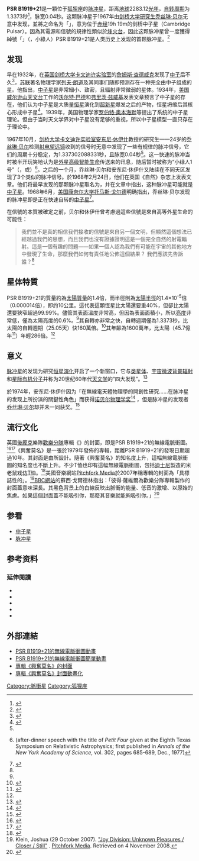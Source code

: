 {{Starbox begin
| name = PSR B1919+21
}} 
{{Starbox image
| image = [[file:Chart_Showing_Radio_Signal_of_First_Identified_Pulsar.jpg|250px]]
| caption = <!--Chart on which [[Jocelyn_Bell_Burnell|Jocelyn Bell Burnell]] first recognised evidence of a [[pulsar|pulsar]], later designated [[PSR_B1919+21|PSR B1919+21]] (exhibited at [[Cambridge_University_Library|Cambridge University Library]])-->
}}
{{Starbox observe
| epoch = [[J2000.0|J2000.0]]
| constell = [[狐狸座|狐狸座]]
| ra = 19 <sup>h</sup> 21 <sup>m</sup> 44.79808 <sup>s</sup>
| dec = +21° 53' 01.8288" 
| appmag_v = 
}}
{{Starbox character
| class = ?
| b-v = ?
| u-b = ?
| variable = [[脉冲星|脉冲星]]
}} 
{{Starbox detail
| mass = ~ 1.4
| radius = ~1.4 × 10<sup>-5</sup>
| luminosity = 0.006<ref name=atnf/>
| temperature = ?
| metal = ?
| rotation = 1.3373[[秒|秒]]<ref name=Arzoumanian1994 />
| age = 1600万<ref name="atnf" />
}} 
{{Starbox astrometry
| dist_ly = 2283.12
| dist_pc = 700
}} 
{{Starbox catalog
| names = PSR J1921+2153、PULS CP 1919+21、WSTB 12W15、PSR B1919+21、PULS CP 1919.
}} 
{{Starbox end}}

'''PSR B1919+21'''是一顆位于[[狐狸座|狐狸座]]的[[脉冲星|脉冲星]]，距离[[地球|地球]]2283.12[[光年|光年]]，[[自转周期|自转周期]]为1.3373秒<ref name="Arzoumanian1994">{{Cite journal|title=Timing behavior of 96 radio pulsars|url=http://adsabs.harvard.edu/doi/10.1086/173760|last=Arzoumanian|first=Z.|last2=Nice|first2=D. J.|date=1994-02|journal=The Astrophysical Journal|doi=10.1086/173760|volume=422|pages=671|language=en|issn=0004-637X|last3=Taylor|first3=J. H.|last4=Thorsett|first4=S. E.|access-date=2021-10-18|archive-date=2019-09-29|archive-url=https://web.archive.org/web/20190929105706/http://adsabs.harvard.edu/doi/10.1086/173760}}</ref>，脉宽0.04秒。这颗脉冲星于1967年由[[剑桥大学|剑桥大学]][[研究生|研究生]][[乔斯林·贝尔·伯内尔|乔丝琳·贝尔]]无意中发现，並將之命名为「{{lang|en|'''CP1919'''}}」，意为位于[[赤经|赤经]]19h 19m的剑桥中子星（Cambridge Pulsar）。因為其電源和信號的規律性類似於[[烽火台|烽火台]]，因此这颗脉冲星曾一度獲得綽號「{{lang|en|LGM-1}}」（{{lang|en|Little Green Man}}，小綠人）PSR B1919+21是人类历史上发现的首颗脉冲星。<ref>{{Cite web|title=The History of Joy Division's "Unknown Pleasures" Album Art|url=http://adamcap.com/2011/05/19/history-of-joy-division-unknown-pleasures-album-art/|accessdate=2013-12-16|archive-url=https://web.archive.org/web/20130707012201/http://adamcap.com/2011/05/19/history-of-joy-division-unknown-pleasures-album-art/|archive-date=2013-07-07|dead-url=no}}</ref>

==发现==
早在1932年，在[[英国|英国]][[剑桥大学|剑桥大学]][[卡文迪许实验室|卡文迪许实验室]]的[[詹姆斯·查德威克|詹姆斯·查德威克]]发现了[[中子|中子]]后不久<ref>{{lang|en|Chadwick, J., 1932, ''Nature'', '''129''', 312.}}</ref>，[[苏联|苏联]]著名物理学家[[列夫·朗道|列夫·朗道]]及其同事们随即预测存在一种完全由中子组成的星。他指出，[[中子星|中子星]]是非常細小、致密，且辐射非常微弱的星体。1934年，[[美国|美国]][[威尔逊山天文台|威尔逊山天文台]]工作的[[沃尔特·巴德|沃尔特·巴德]]和[[弗里茨·兹威基|弗里茨·兹威基]]发表文章预言了中子星的存在，他们认为中子星是大质量[[恒星|恒星]]演化到[[超新星|超新星]]爆发之后的产物，恒星坍缩后其核心形成中子星<ref>{{lang|en|Baade, W., Zwicky, F., 1934, ''Physical Review'', '''46''', 76.}}</ref>。1939年，美国物理学家[[罗伯特·奥本海默|罗伯特·奥本海默]]等提出了系统的中子星理论。但由于当时天文学界对中子星没有足够的重视，所以中子星模型一直只存在于理论中。

1967年10月，[[剑桥大学|剑桥大学]][[卡文迪许实验室|卡文迪许实验室]][[安东尼·休伊什|安东尼·休伊什]]教授的研究生——24岁的[[乔斯林·贝尔·伯内尔|乔丝琳·贝尔]]检测[[射电望远镜|射电望远镜]]收到的信号时无意中发现了一些有规律的脉冲信号，它们的周期十分稳定，为1.337302088331秒，且脉宽0.04秒<ref name="Arzoumanian1994" />。这一快速的脉冲当时被半开玩笑地认为是[[外星生命|外星高级智能生命]]传送来的讯息，随后暂时被称为“小绿人1号”（{{lang|en|Little Green Man 1}}，或{{lang|en|LGM-1}}）<ref name="Little Green Menz">{{cite web|title=Little Green Men, White Dwarfs or Pulsars?|url=http://www.bigear.org/vol1no1/burnell.htm|accessdate=2013-07-28|author=S. Jocelyn Bell Burnell|date=2004-09-21|authorlink=Jocelyn Bell Burnell|year=1977|publisher=Cosmic Search Magazine|archive-url=https://web.archive.org/web/20190607075821/http://www.bigear.org/vol1no1/burnell.htm|archive-date=2019-06-07|dead-url=no}} (after-dinner speech with the title of ''Petit Four'' given at the Eighth Texas Symposium on Relativistic Astrophysics; first published in ''Annals of the New York Academy of Science'', vol. 302, pages 685-689, Dec., 1977)</ref>。之后的一个月，乔丝琳·贝尔和安东尼·休伊什又陆续在不同天区发现了3个类似的脉冲信号。於1968年2月24日，他们在英国《自然》杂志上发表文章。他们将最早发现的那颗脉冲星取名为{{lang|en|CP1919}}，并在文章中指出，这种脉冲星可能就是[[中子星|中子星]]。1968年6月，[[美国|美国]][[康奈尔大学|康奈尔大学]][[湯馬士·戈爾德_(天文學家)|托马斯·戈尔德]]明确指出，乔丝琳·贝尔发现的脉冲星即是正在快速自转的[[中子星|中子星]]<ref>{{Cite journal|title=Can the Observed Microwave Background BE due to a Superposition of Sources?|url=https://ui.adsabs.harvard.edu/abs/1968ApJ...152L.115G|last=Gold|first=Thomas|last2=Pacini|first2=Franco|date=1968-05-01|journal=The Astrophysical Journal|doi=10.1086/180192|volume=152|pages=L115|issn=0004-637X|access-date=2021-10-18|archive-date=2021-10-20|archive-url=https://web.archive.org/web/20211020001731/https://ui.adsabs.harvard.edu/abs/1968ApJ...152L.115G}}</ref>。

在信號的本質被確定之前，贝尔和休伊什曾考慮過這些信號是來自高等外星生命的可能性：
<blockquote>我們並不是真的相信我們接收的信號是來自另一個文明，但顯然這個想法已經越過我們的思想，而且我們也沒有證據證明這是一個完全自然的射電輻射。這是一個有趣的問題——如果一個人認為我們有可能在宇宙的其他地方中發現了生命，那麼我們如何有責任地公佈這個結果？ 我們應該先告訴誰？<ref name="Little Green Menz" />
</blockquote>

==星体特質==
PSR B1919+21的質量約為[[太陽質量|太陽質量]]的1.4倍，而半徑則為[[太陽半徑|太陽半徑]]的1.4×10<sup>-5</sup>倍（0.000014倍），即约10公里。這代表這顆恆星比太陽還要重40%，但卻比太陽還要狹窄超過99.99%。儘管其表面溫度非常高，但因為表面面積小，所以[[亮度|亮度]]非常低，僅為太陽亮度的0.6%。<ref name=atnf/>其自轉亦非常之快，自轉週期僅為1.3373秒，比太陽的自轉週期（25.05天）快160萬倍。<ref name="nssdc">{{cite web|title=Sun Fact Sheet|url=http://nssdc.gsfc.nasa.gov/planetary/factsheet/sunfact.html|accessdate=2010-09-27|last=Williams|first=D. R.|year=2004|publisher=[[美国国家航空航天局|NASA]]|archive-url=https://web.archive.org/web/20100715200549/http://nssdc.gsfc.nasa.gov/planetary/factsheet/sunfact.html|archive-date=2010-07-15|dead-url=no}}</ref>其年齡為1600萬年，比太陽（45.7億年<ref name="Zirker2002-7">{{Cite book|last=Zirker|first=Jack B.|title=Journey from the Center of the Sun|year=2002|publisher=Princeton University Press|isbn=9780691057811|pages=7–8}}</ref>）年輕286倍。<ref name=atnf/>

==意义==
[[脉冲星|脉冲星]]的发现为研究[[恒星演化|恒星演化]]开启了一个新窗口，它与[[类星体|类星体]]、[[宇宙微波背景辐射|宇宙微波背景辐射]]和[[星际有机分子|星际有机分子]]并称为20世纪60年代[[天文学|天文学]]的“四大发现”。<ref>{{Cite web|title=50 years of Radio Astronomy - Australian Space Academy|url=http://www.spaceacademy.net.au/museum/RA50.htm|accessdate=2013-12-16|archive-url=https://web.archive.org/web/20140309191010/http://spaceacademy.net.au/museum/RA50.htm|archive-date=2014-03-09|dead-url=no}}</ref>

於1974年，安东尼·休伊什因为「在無線電天體物理學的開創性研究……在脉冲星的发现上所扮演的關鍵性角色」而获得[[诺贝尔物理学奖|诺贝尔物理学奖]]<ref>{{cite web|title=The Nobel Prize in Physics 1974|url=http://nobelprize.org/nobel_prizes/physics/laureates/1974/index.html|accessdate=2008-10-09|publisher=Nobel Foundation|archive-url=https://web.archive.org/web/20081210193210/http://nobelprize.org/nobel_prizes/physics/laureates/1974/index.html|archive-date=2008-12-10|dead-url=no}}</ref> ，但是脉冲星的发现者[[乔丝琳·贝尔|乔丝琳·贝尔]]却并未一同获奖。<ref>{{cite news|url=http://www.nytimes.com/2003/10/20/opinion/no-nobel-prize-for-whining.html|title=No Nobel Prize for Whining|last=Judson|first=Horace Freeland|date=2003-10-20|newspaper=[[The_New_York_Times|The New York Times]]|accessdate=2013-12-16|archive-date=2015-04-30|archive-url=https://web.archive.org/web/20150430070950/http://www.nytimes.com/2003/10/20/opinion/no-nobel-prize-for-whining.html|dead-url=no}}</ref>

== 流行文化 ==
英國[[後龐克|後龐克]]樂隊[[歡樂分隊|歡樂分隊]]專輯《{{link-en|興奮莫名|Unknown Pleasures}}》的封面，即是PSR B1919+21的無線電脈衝圖。<ref>{{cite web|title=The History of Joy Division’s "Unknown Pleasures" Album Art|url=http://adamcap.com/2011/05/19/history-of-joy-division-unknown-pleasures-album-art/|accessdate=2013-06-28|date=2011-05-19|last=Capriola|first=Adam|publisher=Adamcap.com|archive-url=https://web.archive.org/web/20130707012201/http://adamcap.com/2011/05/19/history-of-joy-division-unknown-pleasures-album-art/|archive-date=2013-07-07|dead-url=no}}</ref><ref>{{cite web|title=''Unknown Pleasures''|url=http://www.joydiv.org/up.htm|accessdate=2008-07-05|date=June 1979|publisher=Joy Division|archive-url=https://web.archive.org/web/20080916235937/http://www.joydiv.org/up.htm|archive-date=2008-09-16|dead-url=no}}</ref>《興奮莫名》是一張於1979年發佈的專輯，距離PSR B1919+21的發現日期超過10年。其封面是由{{link-en|彼得·薩維爾 (平面設計師)|Peter Saville (graphic designer)|彼得·薩維爾}}所設計。隨著《興奮莫名》的知名度上升，這幅無線電脈衝圖的知名度也不斷上升。不少T恤也印有這幅無線電脈衝圖，包括[[華特迪士尼公司|迪士尼]]製造的米老鼠[[戏仿|戏仿]]T恤。<ref>{{cite web|title=Mickey Mouse and Joy Division: The mash-up T-shirt|url=http://latimesblogs.latimes.com/music_blog/2012/01/mickey-mouse-joy-division-mashup-shirt.html|accessdate=25 August 2013|date=23 January 2012|last=Brown|first=August|work=Pop & Hiss: The L.A. Times Music Blog|publisher=[[Los_Angeles_Times|Los Angeles Times]]|archive-url=https://web.archive.org/web/20140123124932/http://latimesblogs.latimes.com/music_blog/2012/01/mickey-mouse-joy-division-mashup-shirt.html|archive-date=2014-01-23|dead-url=no}}</ref>美國音樂網站[[Pitchfork_Media|Pitchfork Media]]於2007年稱專輯的封面為「具標誌性的」。<ref>Klein, Joshua (29 October 2007). [http://www.pitchforkmedia.com/article/record_review/46634-unknown-pleasures-closer-still "Joy Division: Unknown Pleasures / Closer / Still"] {{Wayback|url=http://www.pitchforkmedia.com/article/record_review/46634-unknown-pleasures-closer-still|date=20090214150238}}. [[Pitchfork_Media|Pitchfork Media]]. Retrieved on 4 November 2008.</ref>[[BBC在線|BBC網站]]的蘇西·戈爾德林指出：「彼得·薩維爾為歡樂分隊專輯製作的封面蓋意味深長。其黑色背景上的白線反映出脈衝的能量、低音的激增、以原始的焦慮。如果這個封面蓋不能吸引你，那麼其音樂就能夠吸引你。」<ref>{{Cite web|title=BBC - Music - Review of Joy Division - Unknown Pleasures|url=https://www.bbc.co.uk/music/reviews/zc3n/|access-date=2021-10-18|last=Goldring|first=Susie|work=www.bbc.co.uk|language=en-GB|archive-date=2021-10-20|archive-url=https://web.archive.org/web/20211020020154/https://www.bbc.co.uk/music/reviews/zc3n/}}</ref>

==参看==
*[[中子星|中子星]]
*[[脉冲星|脉冲星]]

==参考资料==
{{reflist|refs=
<ref name="atnf">{{Cite web|title=The ATNF Pulsar Catalogue |url=http://www.atnf.csiro.au/research/pulsar/psrcat/|accessdate=2010-02-11|archive-date=2016-05-27|archive-url=https://web.archive.org/web/20160527050002/http://www.atnf.csiro.au/research/pulsar/psrcat/|dead-url=no}}</ref>
}}

===延伸閱讀===
*{{Cite journal|title=Observation of a Rapidly Pulsating Radio Source|url=http://www.nature.com/articles/217709a0|last=Hewish|first=A.|last2=Bell|first2=S. J.|date=1968-02|journal=[[自然_(期刊)|Nature]]|issue=5130|doi=10.1038/217709a0|volume=217|pages=709–713|language=en|issn=0028-0836|last3=Pilkington|first3=J. D. H.|last4=Scott|first4=P. F.|last5=Collins|first5=R. A.|access-date=2021-10-18|archive-date=2021-06-02|archive-url=https://web.archive.org/web/20210602042222/https://www.nature.com/articles/217709a0}}
* {{cite web|url=http://www.k3pgp.org/pulsar.htm|title=K3PGP.Experimenter's.Corner - Pulsars (List of pulsars for amateur radio astronomers)|publisher=K3pgp.org|accessdate=2013-06-28|archive-url=https://web.archive.org/web/20120210181519/http://www.k3pgp.org/pulsar.htm|archive-date=2012-02-10|dead-url=yes}}
*{{cite web|url=http://www.astro.cornell.edu/~shami/psrvlb/|title=Pulsar Astrometry with the VLBA (Study of Pulsar Parallax, PSR B1919+21 is one of the pulsars studied)|publisher=[[Cornell_University|Cornell University]]|date=2004-01-21|accessdate=2013-06-28|archive-date=2013-12-16|archive-url=https://web.archive.org/web/20131216190451/http://www.astro.cornell.edu/~shami/psrvlb/|dead-url=no}}
* {{cite web|url=http://www.jb.man.ac.uk/~pulsar/Education/Tutorial/tut/node1.html#SECTION00010000000000000000|title=A Tutorial on Radio Pulsars: The discovery of pulsars|last=Bell|first=Jon|date=1996-12-19|accessdate=2013-06-28|archive-url=https://web.archive.org/web/20120903153414/http://www.jb.man.ac.uk/~pulsar/Education/Tutorial/tut/node1.html#SECTION00010000000000000000|archive-date=2012-09-03|dead-url=yes}}
* {{cite web|url=http://www.atnf.csiro.au/research/pulsar/audio/CP1919.wav|title=Recording of the first-discovered pulsar CP1919 (PSR B1919+21) made at the Parkes radio telescope in April 2012|last1=Manchester|first1=R.N.|last2=Hobbs|first2=G|last3=Khoo|first3=J|publisher=CSIRO Astronomy & Space Science: Pulsar Group|accessdate=2013-06-30|archive-url=https://web.archive.org/web/20160310155315/http://www.atnf.csiro.au/research/pulsar/audio/CP1919.wav|archive-date=2016-03-10|dead-url=yes}}

==外部連結==
*[http://niterote.com/post/5892979477/the-first-pulsar-discovered-psr-b1919-21 PSR B1919+21的無線電脈衝圖動畫]{{Wayback|url=http://niterote.com/post/5892979477/the-first-pulsar-discovered-psr-b1919-21|date=20131216191203}}
*[http://25.media.tumblr.com/tumblr_mahfjlZsoh1r4mh0bo1_500.gif PSR B1919+21的無線電脈衝圖簡單動畫]{{Wayback|url=http://25.media.tumblr.com/tumblr_mahfjlZsoh1r4mh0bo1_500.gif|date=20121218170857}}
*[https://web.archive.org/web/20140605115055/http://shiftoperations.net/thesis/wp-content/uploads/Unknown-Pleasures-Joy-Division-1024x1023.jpg 專輯《興奮莫名》的封面]
*[http://31.media.tumblr.com/tumblr_l5mgpge42p1qa1e2io1_500.gif 專輯《興奮莫名》封面動畫化]{{Wayback|url=http://31.media.tumblr.com/tumblr_l5mgpge42p1qa1e2io1_500.gif|date=20131216142511}}

[[Category:脈衝星|Category:脈衝星]]
[[Category:狐狸座|Category:狐狸座]]